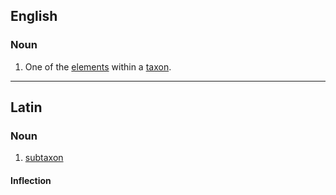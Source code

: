 ==English==

===Noun===
{{en-noun|subtaxa}}

# {{context|taxonomy|lang=en}} One of the [[elements]] within a [[taxon]].

----

==Latin==

===Noun===
{{la-noun|subtaxon|subtaxi|subtaxī|n|second}}

# [[#English|subtaxon]]

====Inflection====
{{la-decl-2nd-N-Greek|subtax}}